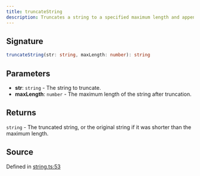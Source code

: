 ```yaml
---
title: truncateString
description: Truncates a string to a specified maximum length and appends '...' if the string was truncated.
---
```


## Signature

```typescript path=null start=null
truncateString(str: string, maxLength: number): string
```

## Parameters

- **str**: `string` - The string to truncate.
- **maxLength**: `number` - The maximum length of the string after truncation.

## Returns

`string` - The truncated string, or the original string if it was shorter than the maximum length.

## Source

Defined in [string.ts:53](https://github.com/koji/ichigyou/blob/main/src/string.ts#L53)
